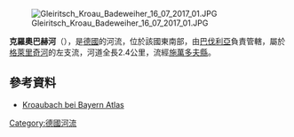 {{Onesource|time=2020-12-09T08:02:34+00:00}}
{{Coord|49|30|6|N|12|18|15|E|display=title}}
[[Image:Gleiritsch_Kroau_Badeweiher_16_07_2017_01.JPG|right]]

'''克羅奧巴赫河'''（{{lang-de|Kroaubach}}），是[[德國|德國]]的河流，位於該國東南部，由[[巴伐利亞|巴伐利亞]]負責管轄，屬於[[格萊里奇河_(普夫賴姆德河支流)|格萊里奇河]]的左支流，河道全長2.4公里，流經[[施萬多夫縣|施萬多夫縣]]。

==參考資料==
* [https://geoportal.bayern.de/bayernatlas/?zoom=10&bgLayer=tk&Y=4522782.19&X=5483929.56&lang=de&topic=ba&catalogNodes=122 Kroaubach bei Bayern Atlas]

{{Germany-geo-stub}}
[[Category:德國河流|Category:德國河流]]